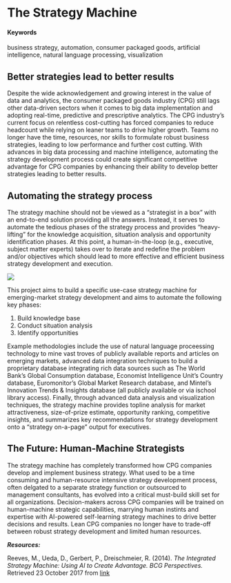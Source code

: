 # The Strategy Machine {#strategymachine}

#### Keywords

business strategy, automation, consumer packaged goods, artificial intelligence, natural language processing, visualization

## Better strategies lead to better results

Despite the wide acknowledgement and growing interest in the value of data and analytics, the consumer packaged goods industry (CPG) still lags other data-driven sectors when it comes to big data implementation and adopting real-time, predictive and prescriptive analytics. The CPG industry's current focus on relentless cost-cutting has forced companies to reduce headcount while relying on leaner teams to drive higher growth. Teams no longer have the time, resources, nor skills to formulate robust business strategies, leading to low performance and further cost cutting. With advances in big data processing and machine intelligence, automating the strategy development process could create significant competitive advantage for CPG companies by enhancing their ability to develop better strategies leading to better results. 


## Automating the strategy process

The strategy machine should not be viewed as a "strategist in a box" with an end-to-end solution providing all the answers. Instead, it serves to automate the tedious phases of the strategy process and provides "heavy-lifting" for the knowledge acquisition, situation analysis and opportunity identification phases. At this point, a human-in-the-loop (e.g., executive, subject matter experts) takes over to iterate and redefine the problem and/or objectives which should lead to more effective and efficient business strategy development and execution.

![](bcgchart.png)

This project aims to build a specific use-case strategy machine for emerging-market strategy development and aims to automate the following key phases: 

1. Build knowledge base
2. Conduct situation analysis
3. Identify opportunities

Example methodologies include the use of natural language proceessing technology to mine vast troves of publicly available reports and articles on emerging markets, advanced data integration techniques to build a proprietary database integrating rich data sources such as The World Bank's Global Consumption database, Economist Intelligence Unit's Country database, Euromonitor's Global Market Research database, and Mintel's Innovation Trends & Insights database (all publicly available or via ischool library access). Finally, through advanced data analysis and visualization techniques, the strategy machine provides topline analysis for market attractiveness, size-of-prize estimate, opportunity ranking, competitive insights, and summarizes key recommendations for strategy development onto a "strategy on-a-page" output for executives.


## The Future: Human-Machine Strategists

The strategy machine has completely transformed how CPG companies develop and implement business strategy. What used to be a time consuming and human-resource intensive strategy development process, often delgated to a separate strategy function or outsourced to management consultants, has evolved into a critical must-build skill set for all organizations. Decision-makers across CPG companies will be trained on human-machine strategic capabilities, marrying human instints and expertise with AI-powered self-learning strategy machines to drive better decisions and results. Lean CPG companies no longer have to trade-off between robust strategy development and limited human resources.


***Resources:***

Reeves, M., Ueda, D., Gerbert, P., Dreischmeier, R. (2014). *The Integrated Strategy Machine: Using AI to Create Advantage. BCG Perspectives.* Retrieved 23 October 2017 from [link](https://www.bcgperspectives.com/content/articles/strategy-technology-digital-integrated-strategy-machine-using-ai-create-advantage/)